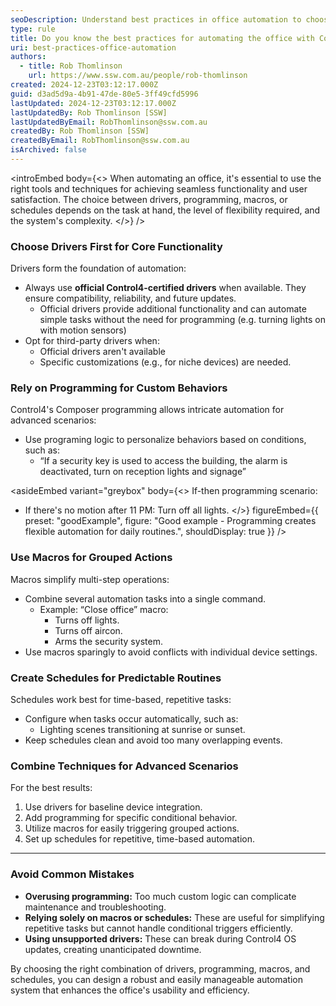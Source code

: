 ```yaml
---
seoDescription: Understand best practices in office automation to choose between drivers, programming, macros, and schedules for efficient Control4 systems.
type: rule
title: Do you know the best practices for automating the office with Control4?
uri: best-practices-office-automation
authors:
  - title: Rob Thomlinson
    url: https://www.ssw.com.au/people/rob-thomlinson
created: 2024-12-23T03:12:17.000Z
guid: d3ad5d9a-4b91-47de-80e5-3ff49cfd5996
lastUpdated: 2024-12-23T03:12:17.000Z
lastUpdatedBy: Rob Thomlinson [SSW]
lastUpdatedByEmail: RobThomlinson@ssw.com.au
createdBy: Rob Thomlinson [SSW]
createdByEmail: RobThomlinson@ssw.com.au
isArchived: false
---
```


<introEmbed
  body={<>
When automating an office, it's essential to use the right tools and techniques for achieving seamless functionality and user satisfaction. The choice between drivers, programming, macros, or schedules depends on the task at hand, the level of flexibility required, and the system's complexity.
  </>}
/>
### Choose Drivers First for Core Functionality

Drivers form the foundation of automation:
- Always use **official Control4-certified drivers** when available. They ensure compatibility, reliability, and future updates.
  - Official drivers provide additional functionality and can automate simple tasks without the need for programming (e.g. turning lights on with motion sensors)
- Opt for third-party drivers when:
  - Official drivers aren't available
  - Specific customizations (e.g., for niche devices) are needed.

### Rely on Programming for Custom Behaviors

Control4's Composer programming allows intricate automation for advanced scenarios:
- Use programing logic to personalize behaviors based on conditions, such as:
  - “If a security key is used to access the building, the alarm is deactivated, turn on reception lights and signage”


<asideEmbed
  variant="greybox"
  body={<>
    If-then programming scenario:
- If there's no motion after 11 PM: Turn off all lights.
  </>}
  figureEmbed={{
    preset: "goodExample",
    figure: "Good example - Programming creates flexible automation for daily routines.",
    shouldDisplay: true
  }}
/>


### Use Macros for Grouped Actions

Macros simplify multi-step operations:
- Combine several automation tasks into a single command.
  - Example: “Close office” macro:
    - Turns off lights.
    - Turns off aircon.
    - Arms the security system.
- Use macros sparingly to avoid conflicts with individual device settings.

### Create Schedules for Predictable Routines

Schedules work best for time-based, repetitive tasks:
- Configure when tasks occur automatically, such as:
  - Lighting scenes transitioning at sunrise or sunset.
- Keep schedules clean and avoid too many overlapping events.

### Combine Techniques for Advanced Scenarios

For the best results:
1. Use drivers for baseline device integration.
2. Add programming for specific conditional behavior.
3. Utilize macros for easily triggering grouped actions.
4. Set up schedules for repetitive, time-based automation.

---

### Avoid Common Mistakes

- **Overusing programming:** Too much custom logic can complicate maintenance and troubleshooting.
- **Relying solely on macros or schedules:** These are useful for simplifying repetitive tasks but cannot handle conditional triggers efficiently.
- **Using unsupported drivers:** These can break during Control4 OS updates, creating unanticipated downtime.

By choosing the right combination of drivers, programming, macros, and schedules, you can design a robust and easily manageable automation system that enhances the office's usability and efficiency.
